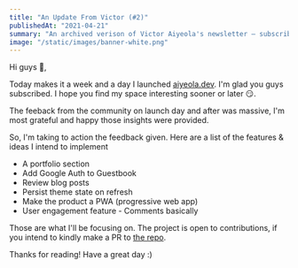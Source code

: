 ```yaml
---
title: "An Update From Victor (#2)"
publishedAt: "2021-04-21"
summary: "An archived verison of Victor Aiyeola's newsletter – subscribe to get early access."
image: "/static/images/banner-white.png"
---
```


Hi guys 👋, 

Today makes it a week and a day I launched [aiyeola.dev](https://aiyeola.dev?ref=newsletter_mail). I'm glad you guys subscribed. I hope you find my space interesting sooner or later 😏.

The feeback from the community on launch day and after was massive, I'm most grateful and happy those insights were provided.

So, I'm taking to action the feedback given. Here are a list of the features & ideas I intend to implement

* A portfolio section
* Add Google Auth to Guestbook
* Review blog posts
* Persist theme state on refresh
* Make the product a PWA (progressive web app)
* User engagement feature - Comments basically

Those are what I'll be focusing on. 
The project is open to contributions, if you intend to kindly make a PR to [the repo](https://github.com/aiyeola/aiyeola.dev).

Thanks for reading! Have a great day :)
